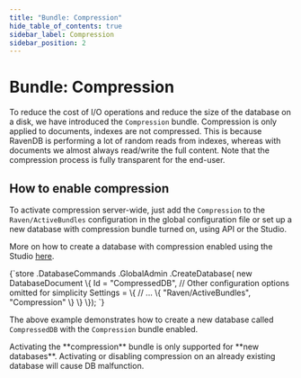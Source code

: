 ```yaml
---
title: "Bundle: Compression"
hide_table_of_contents: true
sidebar_label: Compression
sidebar_position: 2
---
```



# Bundle: Compression

To reduce the cost of I/O operations and reduce the size of the database on a disk, we have introduced the `Compression` bundle. Compression is only applied to documents, indexes are not compressed. This is because RavenDB is performing a lot of random reads from indexes, whereas with documents we almost always read/write the full content. Note that the compression process is fully transparent for the end-user.

## How to enable compression

To activate compression server-wide, just add the `Compression` to the `Raven/ActiveBundles` configuration in the global configuration file or set up a new database with compression bundle turned on, using API or the Studio.

More on how to create a database with compression enabled using the Studio [here](../../studio/walkthroughs/how-to-setup-compression.mdx).

<TabItem value="compression_1" label="compression_1">
<CodeBlock language="csharp">
{`store
	.DatabaseCommands
	.GlobalAdmin
	.CreateDatabase(
		new DatabaseDocument
			\{
				Id = "CompressedDB",
				// Other configuration options omitted for simplicity
				Settings =
					\{
						// ...
						\{ "Raven/ActiveBundles", "Compression" \}
					\}
			\});
`}
</CodeBlock>
</TabItem>

The above example demonstrates how to create a new database called `CompressedDB` with  the `Compression` bundle enabled.

<Admonition type="warning" title="">
Activating the **compression** bundle is only supported for **new databases**. Activating or disabling compression on an already existing database will cause DB malfunction.
</Admonition>
